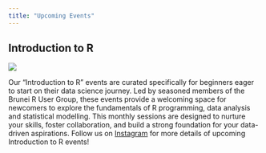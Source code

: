 ```yaml
---
title: "Upcoming Events"
---
```


## Introduction to R

![](images/bruneiR-banner.jpg-01.tiff){fig-align="center"}

Our "Introduction to R" events are curated specifically for beginners eager to start on their data science journey. Led by seasoned members of the Brunei R User Group, these events provide a welcoming space for newcomers to explore the fundamentals of R programming, data analysis and statistical modelling. This monthly sessions are designed to nurture your skills, foster collaboration, and build a strong foundation for your data-driven aspirations. Follow us on <a href="https://www.instagram.com/brunei.r.user?igsh=Y2Jka3Y1dWt5bzNo" onclick="window.open('https://www.instagram.com/brunei.r.user?igsh=Y2Jka3Y1dWt5bzNo', '_blank'); return false;"> Instagram</a> for more details of upcoming Introduction to R events!
